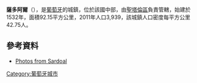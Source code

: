 {{Coord|39|12|N|8|42|W|display=title}}

'''薩多阿爾'''（{{lang-pt|Sardoal}}），是[[葡萄牙|葡萄牙]]的城鎮，位於該國中部，由[[聖塔倫區|聖塔倫區]]負責管轄，始建於1532年，面積92.15平方公里，2011年人口3,939，該城鎮人口密度每平方公里42.75人。

==參考資料==
* [http://www.flickr.com/photos/vitor107/sets/72157606190196001/ Photos from Sardoal]

{{Portugal-geo-stub}}
[[Category:葡萄牙城市|Category:葡萄牙城市]]